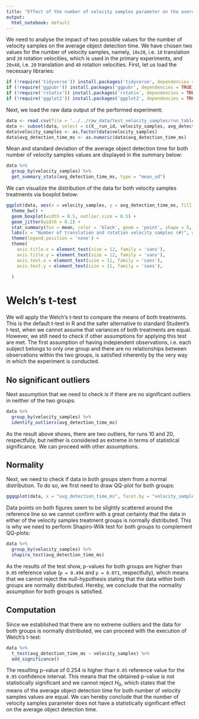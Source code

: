 ```yaml
---
title: "Effect of the number of velocity samples parameter on the average object detection time"
output:
  html_notebook: default
---
```


We need to analyse the impact of two possible values for the number of velocity samples on the average object detection time. We have chosen two values for the number of velocity samples, namely, `10x20`, i.e. `10` translation and `20` rotation velocities, which is used in the primary experiments, and `20x40`, i.e. `20` translation and `40` rotation velocities. First, let us load the necessary libraries:
```r
if (!require('tidyverse')) install.packages('tidyverse', dependencies = TRUE); library('tidyverse')
if (!require('ggpubr')) install.packages('ggpubr', dependencies = TRUE); library('ggpubr')
if (!require('rstatix')) install.packages('rstatix', dependencies = TRUE); library('rstatix')
if (!require('ggplot2')) install.packages('ggplot2', dependencies = TRUE); library('ggplot2')
```

Next, we load the raw data output of the performed experiment:
```r
data <- read.csv(file = '../../raw_data/test_velocity_samples/run_table.csv')
data <- subset(data, select = c(X__run_id, velocity_samples, avg_detection_time_ms))
data$velocity_samples <- as.factor(data$velocity_samples)
data$avg_detection_time_ms <- as.numeric(data$avg_detection_time_ms)
```

Mean and standard deviation of the average object detection time for both number of velocity samples values are displayed in the summary below:
```r
data %>%
  group_by(velocity_samples) %>%
  get_summary_stats(avg_detection_time_ms, type = "mean_sd")
```

We can visualize the distribution of the data for both velocity samples treatments via boxplot below:
```r
ggplot(data, aes(x = velocity_samples, y = avg_detection_time_ms, fill = velocity_samples)) +
  theme_bw() + 
  geom_boxplot(width = 0.5, outlier.size = 0.5) + 
  geom_jitter(width = 0.2) +
  stat_summary(fun = mean, color = 'black', geom = 'point', shape = 5, size = 1.5) +
  labs(x = "Number of translation and rotation velocity samples (#)", y = "Average object detection time (ms)") +
  theme(legend.position = 'none') +
  theme(
    axis.title.x = element_text(size = 12, family = 'sans'),
    axis.title.y = element_text(size = 12, family = 'sans'),
    axis.text.x = element_text(size = 11, family = 'sans'),
    axis.text.y = element_text(size = 11, family = 'sans'),
    
  )
```

# Welch's t-test

We will apply the Welch's t-test to compare the means of both treatments. This is the default t-test in R and the safer alternative to standard Student's t-test, when we cannot assume that variances of both treatments are equal. However, we still need to check if other assumptions for applying this test are met. The first assumption of having independent observations, i.e. each subject belongs to only one group and there are no relationships between observations within the two groups, is satisfied inherently by the very way in which the experiment is conducted.

## No significant outliers

Next assumption that we need to check is if there are no significant outliers in neither of the two groups:
```r
data %>% 
  group_by(velocity_samples) %>%
  identify_outliers(avg_detection_time_ms)
```

As the result above shows, there are two outliers, for runs 10 and 20, respectfully, but neither is considered as extreme in terms of statistical significance. We can proceed with other assumptions.

## Normality

Next, we need to check if data in both groups stem from a normal distribution. To do so, we first need to draw QQ-plot for both groups:
```r
ggqqplot(data, x = "avg_detection_time_ms", facet.by = "velocity_samples")
```
Data points on both figures seem to be slightly scattered around the reference line so we cannot confirm with a great certainty that the data in either of the velocity samples treatment groups is normally distributed. This is why we need to perform Shapiro-Wilk test for both groups to complement QQ-plots:
```r
data %>%
  group_by(velocity_samples) %>%
  shapiro_test(avg_detection_time_ms)
```
As the results of the test show, p-values for both groups are higher than `0.05` reference value (`p = 0.494` and `p = 0.071`, respectfully), which means that we cannot reject the null-hypothesis stating that the data within both groups are normally distributed. Hereby, we conclude that the normality assumption for both groups is satisfied.

## Computation

Since we established that there are no extreme outliers and the data for both groups is normally distributed, we can proceed with the execution of Welch's t-test:
```r
data %>%
  t_test(avg_detection_time_ms ~ velocity_samples) %>%
  add_significance()
```
The resulting p-value of $0.254$ is higher than `0.05` reference value for the `0.95` confidence interval. This means that the obtained p-value is not statistically significant and we cannot reject $H_0$, which states that the means of the average object detection time for both number of velocity samples values are equal. We can hereby conclude that the number of velocity samples parameter does not have a statistically significant effect on the average object detection time.
